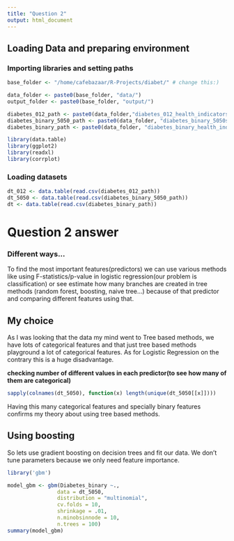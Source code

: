 ```yaml
---
title: "Question 2"
output: html_document
---
```

## Loading Data and preparing environment

### Importing libraries and setting paths
```r
base_folder <- "/home/cafebazaar/R-Projects/diabet/" # change this:)

data_folder <- paste0(base_folder, "data/")
output_folder <- paste0(base_folder, "output/")

diabetes_012_path <- paste0(data_folder,"diabetes_012_health_indicators_BRFSS2015.csv")
diabetes_binary_5050_path <- paste0(data_folder, "diabetes_binary_5050split_health_indicators_BRFSS2015.csv")
diabetes_binary_path <- paste0(data_folder, "diabetes_binary_health_indicators_BRFSS2015.csv")

library(data.table)
library(ggplot2)
library(readxl)
library(corrplot)
```
### Loading datasets
```r
dt_012 <- data.table(read.csv(diabetes_012_path))
dt_5050 <- data.table(read.csv(diabetes_binary_5050_path))
dt <- data.table(read.csv(diabetes_binary_path))
```

# Question 2 answer

### Different ways...
To find the most important features(predictors) we can use various methods like using F-statistics/p-value in logistic regression(our problem is classification) or see estimate how many branches are created in tree methods (random forest, boosting, naive tree...) because of that predictor and comparing different features using that.

## My choice

As I was looking that the data my mind went to Tree based methods, we have lots of categorical features and that just tree based methods playground a lot of categorical features. As for Logistic Regression on the contrary this is a huge disadvantage.


**checking number of different values in each predictor(to see how many of them are categorical)**
```r
sapply(colnames(dt_5050), function(x) length(unique(dt_5050[[x]])))
```
Having this many categorical features and specially binary features confirms my theory about using tree based methods.

## Using boosting

So lets use gradient boosting on decision trees and fit our data.
We don't tune parameters because we only need feature importance.

[//]: # (```{r})

[//]: # (binary_columns <- c&#40;"HighBP"&#41;)

[//]: # (for &#40;column_name in categorical_columns&#41; {)

[//]: # (  dt_5050 <- dt_5050[, &#40;column_name&#41; := as.factor&#40;get&#40;column_name&#41;&#41;])

[//]: # (})

[//]: # (```)
```r
library('gbm')

model_gbm <- gbm(Diabetes_binary ~.,
                data = dt_5050,
                distribution = "multinomial",
                cv.folds = 10,
                shrinkage = .01,
                n.minobsinnode = 10,
                n.trees = 100)
summary(model_gbm)


```

